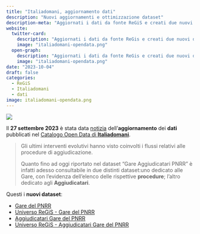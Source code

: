 ```yaml
---
title: "Italiadomani, aggiornamento dati"
description: "Nuovi aggiornamenti e ottimizzazione dataset"
description-meta: "Aggiornati i dati da fonte ReGiS e creati due nuovi dataset, uno dedicato alle gare e uno agli Aggiudicatari"
website:
  twitter-card:
    description: "Aggiornati i dati da fonte ReGis e creati due nuovi dataset, uno dedicato alle gare e uno agli Aggiudicatari"
    image: "italiadomani-opendata.png"
  open-graph:
    description: "Aggiornati i dati da fonte ReGis e creati due nuovi dataset, uno dedicato alle gare e uno agli Aggiudicatari"
    image: "italiadomani-opendata.png"
date: "2023-10-04"
draft: false
categories:
  - ReGiS
  - Italiadomani
  - dati
image: italiadomani-opendata.png
---
```


![](italiadomani-opendata.png)

Il **27 settembre 2023** è stata data [notizia](https://www.italiadomani.gov.it/content/sogei-ng/it/it/news/catalogo-open-data--nuovi-aggiornamenti-e-ottimizzazione-dataset.html) dell'**aggiornamento** dei **dati** pubblicati nel [Catalogo Open Data di **Italiadomani**](https://www.italiadomani.gov.it/content/sogei-ng/it/it/catalogo-open-data.html?orderby=%40jcr%3Acontent%2FobservationDateInEvidence&sort=desc).

> Gli ultimi interventi evolutivi hanno visto coinvolti i flussi relativi alle procedure di aggiudicazione.
>
> Quanto fino ad oggi riportato nel dataset “Gare Aggiudicatari PNRR” è infatti adesso consultabile in due distinti dataset:uno dedicato alle Gare, con l’evidenza dell’elenco delle rispettive **procedure**; l’altro dedicato agli **Aggiudicatari**.

Questi i **nuovi dataset**:

- [Gare del PNRR](https://www.italiadomani.gov.it/content/sogei-ng/it/it/catalogo-open-data/gare-del-pnrr.html)
- [Universo ReGiS - Gare del PNRR](https://www.italiadomani.gov.it/content/sogei-ng/it/it/catalogo-open-data/universo-regis---gare-del-pnrr.html)
- [Aggiudicatari Gare del PNRR](https://www.italiadomani.gov.it/content/sogei-ng/it/it/catalogo-open-data/aggiudicatari-gare-del-pnrr.html)
- [Universo ReGiS - Aggiudicatari Gare del PNRR](https://www.italiadomani.gov.it/content/sogei-ng/it/it/catalogo-open-data/universo-regis-aggiudicatari-gare-del-pnrr.html)

